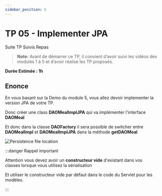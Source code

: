 ```yaml
---
sidebar_position: 5
---
```


# TP 05 - Implementer JPA 

Suite TP Suivis Repas

> **Note:** Avant de démarrer ce TP, il convient d’avoir suivi les vidéos des modules 1 à 5 et d’avoir réalisé les TP proposés.

**Durée Estimée : 1h**

## Enonce

En vous basant sur la Demo du module 5, vous allez devoir implementer la version JPA de votre TP.

Donc créer une class **DAOMealImplJPA** qui va implémenter l'interface **DAOMeal**

Et donc dans la classe **DAOFactory** il sera possible de switcher entre **DAOMealImpl** et **DAOMealImplJPA** dans la méthode **getDAOMeal**

![Persistence file location](img/tp_schema.png)

:::danger Rappel important

Attention vous devez avoir un **constructeur vide** d'existant dans vos classes lorsque vous utilisez la sérialisation

Et utiliser le constructeur vide par défaut dans le code du Servlet pour les modèles.

:::